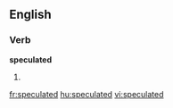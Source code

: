 
==English==

===Verb===
'''speculated'''

# {{past of|[[speculate]]}}

[[fr:speculated]]
[[hu:speculated]]
[[vi:speculated]]